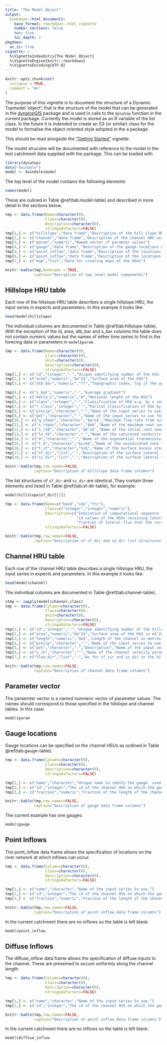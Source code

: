 ```yaml
---
title: "The Model Object"
output:
  bookdown::html_document2:
    base_format: rmarkdown::html_vignette
    number_sections: false
    toc: true
    toc_depth: 2
pkgdown:
  as_is: true
vignette: >
  %\VignetteIndexEntry{The Model Object}
  %\VignetteEngine{knitr::rmarkdown}
  %\VignetteEncoding{UTF-8}
---
```


```r
knitr::opts_chunk$set(
  collapse = TRUE,
  comment = "#>"
)
```
The purpose of this vignette is to document the structure of a Dynamic
Topmodel 'object'; that is the structure of the model that can be generated in
the [dynatopGIS](https://waternumbers.github.io/dynatopGIS) package and is
used in calls to the ```dynatop``` function in the current package. Currently
the model is stored as an R variable of the list class. In the future it is
indended to create an S3 (or similar) class for the model to formalise the
object oriented style adopted in the a package.

This should be read alongside the ["Getting
Started"](https://waternumbers.github.io/dynatop/articles/dynatop.html) vignette.

The model strucutre will be documented with reference to the model in the test
catchment data supplied with the package. This can be loaded with

```r
library(dynatop)
data("Swindale")
model <- Swindale$model
```

The top level of the model contains the following elements:

```r
names(model)
```

These are oulined in Table \@ref(tab:model-table) and described in more detail in the sections
below.

```r
tmp <- data.frame(Name=character(0),
                  Class=character(0),
                  Description=character(0),
                  stringsAsFactors=FALSE)
tmp[1,] <- c("hillslope","data frame","Description of the hill slope HRU units")
tmp[2,] <- c("channel","data frame","Description of the channel HRU units")
tmp[3,] <- c("param","numeric","Named vector of paramter values")
tmp[4,] <- c("gauge","data frame","Description of the gauge locations on the channel network")
tmp[5,] <- c("point_inflow","data frame","Description of the locations of point inflows to the channel network")
tmp[6,] <- c("point_inflow","data frame","Description of the locations of point inflows to the channel network")
tmp[7,] <- c("map","list","Data for creating maps of the HSUs")

knitr::kable(tmp,booktabs = TRUE,
             caption="Decription of top level model components")
```

## Hillslope HRU table

Each row of the hillslope HRU table describes a single hillslope HRU, the
input series in expects and parameters. In this example it looks like:
```r
head(model$hillslope)
```

The individual columns are documented in Table \@ref(tab:hillslope-table). With the exception of the
id, area, atb_bar and s_bar columns the table does not contain numeric values
but the names of either time series to find in the forecing data or parameters
in ```model$param```.

```r
tmp <- data.frame(Name=character(0),
                  Class=character(0),
                  Unit=character(0),
                  Description=character(0),
                  stringsAsFactors=FALSE)
tmp[1,] <- c("id","integer","-","Unique identifying number of the HSU. These combined with the HSU numbers in the channel table should be unique and take values 1,2,3... gaps")
tmp[2,] <- c("area","numeric","$m^2$","Surface area of the HSU")
tmp[3,] <- c("atb_bar","numeric","??","Topographic index, log if the upslope area divided by tangent of gradient")

tmp[4,] <- c("s_bar","numeric","-","Average gradient")
tmp[5,] <- c("delta_x","numeric","m","Notional length of the HSU")
tmp[6,] <- c("class","integer","-","Classification of HSU e.g. by a combination of topographic index and rainfall input")
tmp[7,] <- c("*_class","integer","-","Parital classification of HSU by the * property e.g. atb_bar for topographic index")
tmp[8,] <- c("precip","character","-","Name of the input series to use for precipitation")
tmp[9,] <- c("pet","character","-","Name of the input series to use for potential evapotranspiration")
tmp[10,] <- c("q_sfmax","character","$m/s$","Maximum flow rate from surface to root zone")
tmp[11,] <- c("s_rzmax","character","$m$","Name of the maximum root zone depth parameter")
tmp[12,] <- c("s_rz0","character","$0-1$","Name of the intial root zone depth parameter. Expressed as fraction of maximum depth")
tmp[13,] <- c("ln_t0","character","-","Name of the saturated conductivity parameter")
tmp[14,] <- c("m","character","-","Name of the exponential transmissivity constant parameter")
tmp[15,] <- c("t_d","character","$s/m$","Name of the unsaturated zone time constant per m of saturated storage deficit parameter.")
tmp[16,] <- c("t_sf","character","$s$","Name of the Surface excess storage time constant parameter")
tmp[17,] <- c("sf_dir","list","-","Description of the surface lateral flow connections - see below")
tmp[18,] <- c("sz_dir","list","-","Description of the surface lateral flow connections - see below")

knitr::kable(tmp,row.names=FALSE,
             caption="Description of hillslope data frame columns")

```

The list structures of `sf_dir` and `sz_dir` are identical. They contain three
elements and listed in Table \@ref{tab:sf-dir-table}, for example:

```r
model$hillslope$sf_dir[[1]]
```


```r
tmp <- data.frame(Name=c("band","idx","frc"),
                  Class=c("integer","integer","numeric"),
                  Description=c("Indication of computational sequence. HSUs in band $n$ presume that those in bands $1,\\ldots,n-1$ have been solved first.",
                                "id values of the HSUs receiving lateral fluxes",
                                "fraction of lateral flux that the corresponding HSUs in idx receive"),
                  stringsAsFactors=FALSE)

knitr::kable(tmp,row.names=FALSE,
             caption="Description of sf_dir and sz_dir list structures")
```

## Channel HRU table

Each row of the channel HRU table describes a single hillslope HRU, the
input series in expects and parameters. In this example it looks like:
```r
head(model$channel)
```

The individual columns are documented in Table \@ref(tab:channel-table). 

```r
vtmp <- sapply(model$channel,class)
tmp <- data.frame(Column=character(0),
                  Class=character(0),
                  Unit=character(0),
                  Description=character(0),
                  stringsAsFactors=FALSE)
tmp[1,] <- c("id","integer","-","Unique identifying number of the hillslope HRU. These, combined with the id from the hillslope table should for consecuative integers increasing from 1.")
tmp[2,] <- c("area","numeric","$m^2$","Surface area of the HSU in m$^2$")
tmp[3,] <- c("length","numeric","$m$","Length of the channel in metres")
tmp[4,] <- c("precip","character","-","Name of the input series to use for precipitation")
tmp[5,] <- c("pet","character","-","Description","Name of the input series to use for potential evapotranspiration")
tmp[6,] <- c("v_ch","character","-","Name of the channel velocity parameter")
tmp[7,] <- c("flow_dir","list","-","As for sf_sir and sz_dir in the hillslope table with the exclusion of the band")

knitr::kable(tmp,row.names=FALSE,
             caption="Description of channel data frame columns")
```

## Parameter vector

The paraemter vector is a named numneric vector of parameter values. The names
should correspond to those specified in the hillslope and channel tables. In
this case:
```r
model$param
```

## Gauge locations
Gauge locations can be specified on the channel HSUs as outlined in Table
\@ref(tab:gauge-table). 

```r
tmp <- data.frame(Column=character(0),
                  Class=character(0),
                  Description=character(0),
                  stringsAsFactors=FALSE)

tmp[1,] <- c("name","character","Unique name to idenfy the gauge. used in the channel routing to name the output.")
tmp[2,] <- c("id","integer","The id of the channel HSU on which the gauge is sited")
tmp[3,] <- c("fraction","numeric","Fraction of the length of the channel HSU from the head where the gauge is located. A value of 1 corresponds to the foot on the channel HSU and 0 the head.")

knitr::kable(tmp,row.names=FALSE,
             caption="Description of gauge data frame columns")
```

The current example has one gauges:

```r
model$gauge
```

## Point Inflows

The point_inflow data frame allows the specification of locations on the river
network at which inflows can occur. 

```r
tmp <- data.frame(Column=character(0),
                  Class=character(0),
                  Description=character(0),
                  stringsAsFactors=FALSE)

tmp[1,] <- c("name","character","Name of the input series to use.")
tmp[2,] <- c("id","integer","The id of the channel HSU on which the gauge is sited")
tmp[3,] <- c("fraction","numeric","Fraction of the length of the channel HSU from the head where the gauge is located. A value of 1 corresponds to the foot on the channel HSU and 0 the head.")

knitr::kable(tmp,row.names=FALSE,
             caption="Description of point inflow data frame columns")
```

In the current catchment there are no inflows so the table is left blank:

```r
model$point_inflow
```

## Diffuse Inflows

The diffuse_inflow data frame allows the specification of diffuse inputs to
the channel. These are presemed to occure uniformly along the channel length. 

```r
tmp <- data.frame(Column=character(0),
                  Class=character(0),
                  Description=character(0),
                  stringsAsFactors=FALSE)

tmp[1,] <- c("name","character","Name of the input series to use.")
tmp[2,] <- c("id","integer","The id of the channel HSU on which the gauge is sited")

knitr::kable(tmp,row.names=FALSE,
             caption="Description of point inflow data frame columns")
```

In the current catchment there are no inflows so the table is left blank:

```r
model$diffuse_inflow
```

